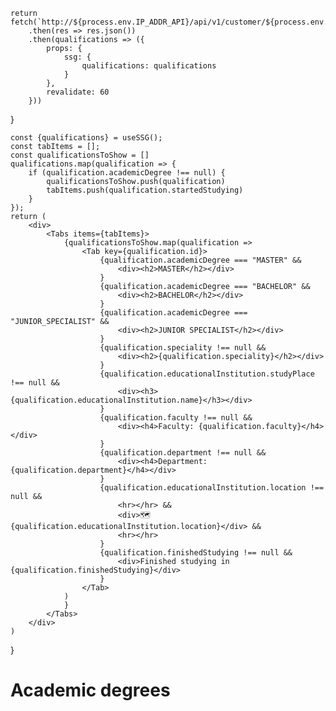 
    return fetch(`http://${process.env.IP_ADDR_API}/api/v1/customer/${process.env.CUSTOMER_ID}/qualification/all`)
        .then(res => res.json())
        .then(qualifications => ({
            props: {
                ssg: {
                    qualifications: qualifications
                }
            },
            revalidate: 60
        }))
}

    const {qualifications} = useSSG();
    const tabItems = [];
    const qualificationsToShow = []
    qualifications.map(qualification => {
        if (qualification.academicDegree !== null) {
            qualificationsToShow.push(qualification)
            tabItems.push(qualification.startedStudying)
        }
    });
    return (
        <div>
            <Tabs items={tabItems}>
                {qualificationsToShow.map(qualification =>
                    <Tab key={qualification.id}>
                        {qualification.academicDegree === "MASTER" &&
                            <div><h2>MASTER</h2></div>
                        }
                        {qualification.academicDegree === "BACHELOR" &&
                            <div><h2>BACHELOR</h2></div>
                        }
                        {qualification.academicDegree === "JUNIOR_SPECIALIST" &&
                            <div><h2>JUNIOR SPECIALIST</h2></div>
                        }
                        {qualification.speciality !== null &&
                            <div><h2>{qualification.speciality}</h2></div>
                        }
                        {qualification.educationalInstitution.studyPlace !== null &&
                            <div><h3>{qualification.educationalInstitution.name}</h3></div>
                        }
                        {qualification.faculty !== null &&
                            <div><h4>Faculty: {qualification.faculty}</h4></div>
                        }
                        {qualification.department !== null &&
                            <div><h4>Department: {qualification.department}</h4></div>
                        }
                        {qualification.educationalInstitution.location !== null &&
                            <hr></hr> &&
                            <div>🗺 {qualification.educationalInstitution.location}</div> &&
                            <hr></hr>
                        }
                        {qualification.finishedStudying !== null &&
                            <div>Finished studying in {qualification.finishedStudying}</div>
                        }
                    </Tab>
                )
                }
            </Tabs>
        </div>
    )
}

# Academic degrees

<AcademicDegrees/>